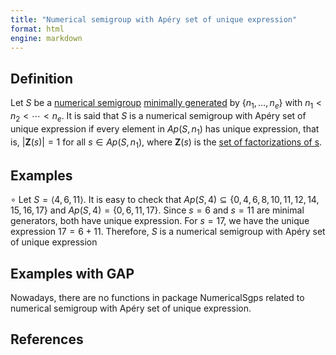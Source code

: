 ```yaml
---
title: "Numerical semigroup with Apéry set of unique expression"
format: html
engine: markdown
---
```


<!-- Definición de Num. Sem. -->

## Definition

Let $S$ be a [numerical semigroup](../Basic-concepts/Numerical-semigroup.qmd) [minimally generated](../Basic-concepts/Minimal-set-of-generators.qmd) by $\{n_1, \ldots, n_e\}$ with $n_1 < n_2 < \cdots < n_e$. It is said that $S$ is a numerical semigroup with Apéry set of unique expression if every element in $Ap(S, n_1)$ has unique expression, that is, $|\mathbf{Z}(s)| = 1$ for all $s \in Ap(S, n_1)$, where $\mathbf{Z}(s)$ is the [set of factorizations of s](../Presentations-NS/Set-of-factorizations.qmd).

## Examples

$\circ$ Let $S = \langle 4, 6, 11 \rangle$. It is easy to check that $Ap(S, 4) \subseteq \{0, 4, 6, 8, 10, 11, 12, 14, 15, 16, 17\}$ and $Ap(S, 4) = \{0, 6, 11, 17\}$. Since $s = 6$ and $s = 11$ are minimal generators, both have unique expression. For $s = 17$, we have the unique expression $17 = 6 + 11$. Therefore, $S$ is a numerical semigroup with Apéry set of unique expression

## Examples with GAP

Nowadays, there are no functions in package NumericalSgps related to numerical semigroup with Apéry set of unique expression.

## References
